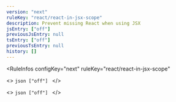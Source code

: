 ```yaml
---
version: "next"
ruleKey: "react/react-in-jsx-scope"
description: Prevent missing React when using JSX
jsEntry: ["off"]
previousJsEntry: null
tsEntry: ["off"]
previousTsEntry: null
history: []
---
```


<RuleInfos 
  configKey="next" 
  ruleKey="react/react-in-jsx-scope" 
>
  <>
    ```json
    ["off"]
    ```
  </>

  <>
    ```json
    ["off"]
    ```
  </>
</RuleInfos>

